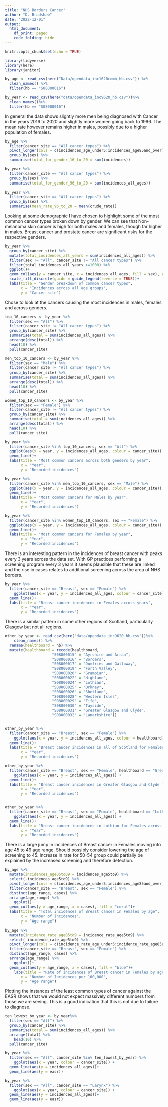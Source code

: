 ```yaml
---
title: "NHS Borders Cancer"
author: "D. Bradshaw"
date: "2022-12-01"
output: 
  html_document:
    df_print: paged
    code_folding: hide
---
```


```r
knitr::opts_chunk$set(echo = TRUE)
```

```r
library(tidyverse)
library(here)
library(janitor)
```

```r
by_age <- read_csv(here("Data/opendata_inc1620comb_hb.csv")) %>% 
  clean_names() %>% 
  filter(hb == "S08000016")

by_year <- read_csv(here("data/opendata_inc9620_hb.csv"))%>% 
  clean_names()%>% 
  filter(hb == "S08000016")
```

In general the data shows slightly more men being diagnosed with Cancer in the years 2016 to 2020 and slightly more women going back to 1996. The mean rate however remains higher in males, possibly due to a higher population of females.

```r
by_age %>%
  filter(cancer_site == "All cancer types") %>% 
  pivot_longer(cols = c(incidences_age_under5:incidences_age85and_over), names_to = "age_range", values_to = "incidences") %>% 
  group_by(sex) %>% 
  summarise(total_for_gender_16_to_20 = sum(incidences))

by_year %>% 
  filter(cancer_site == "All cancer types") %>% 
  group_by(sex) %>% 
  summarise(total_for_gender_96_to_20 = sum(incidences_all_ages))

by_year %>% 
  filter(cancer_site == "All cancer types") %>% 
  group_by(sex) %>% 
  summarise(mean_rate_96_to_20 = mean(crude_rate))
```

Looking at some demographic I have chosen to highlight some of the most common cancer types broken down by gender. We can see that Non-melanoma skin cancer is high for both males and females, though far higher in males. Breast cancer and prostate cancer are significant risks for the respective genders.

```r
by_year %>% 
  group_by(cancer_site) %>% 
  mutate(total_incidences_all_years = sum(incidences_all_ages)) %>% 
  filter(sex != "All", cancer_site != "All cancer types") %>% 
  filter(total_incidences_all_years >=1000) %>% 
  ggplot()+
  geom_col(aes(y = cancer_site, x = incidences_all_ages, fill = sex), position = "dodge")+
  scale_fill_discrete(guide = guide_legend(reverse = TRUE))+
  labs(title = "Gender breakdown of common cancer types",
       x = "Incidences across all age groups",
       y = "Cancer site")
```

Chose to look at the cancers causing the most incidences in males, females and across genders.

```r
top_10_cancers <- by_year %>%
  filter(sex == "All") %>% 
  filter(cancer_site != "All cancer types") %>% 
  group_by(cancer_site) %>% 
  summarise(total = sum(incidences_all_ages)) %>% 
  arrange(desc(total)) %>% 
  head(10) %>% 
  pull(cancer_site)

men_top_10_cancers <- by_year %>%
  filter(sex == "Male") %>% 
  filter(cancer_site != "All cancer types") %>% 
  group_by(cancer_site) %>% 
  summarise(total = sum(incidences_all_ages)) %>% 
  arrange(desc(total)) %>% 
  head(10) %>% 
  pull(cancer_site)

women_top_10_cancers <- by_year %>% 
  filter(sex == "Female") %>% 
  filter(cancer_site != "All cancer types") %>% 
  group_by(cancer_site) %>% 
  summarise(total = sum(incidences_all_ages)) %>% 
  arrange(desc(total)) %>% 
  head(10) %>% 
  pull(cancer_site)

```

```r
by_year %>% 
  filter(cancer_site %in% top_10_cancers, sex == "All") %>% 
  ggplot(aes(x = year, y = incidences_all_ages, colour = cancer_site)) +
  geom_line()+
  labs(title = "Most common cancers across both genders by year",
       x = "Year",
       y = "Recorded incidences")

by_year %>% 
  filter(cancer_site %in% men_top_10_cancers, sex == "Male") %>% 
  ggplot(aes(x = year, y = incidences_all_ages, colour = cancer_site)) +
  geom_line()+
  labs(title = "Most common cancers for Males by year",
       x = "Year",
       y = "Recorded incidences")

by_year %>% 
  filter(cancer_site %in% women_top_10_cancers, sex == "Female") %>% 
  ggplot(aes(x = year, y = incidences_all_ages, colour = cancer_site)) +
  geom_line()+
  labs(title = "Most common cancers for Females by year",
       x = "Year",
       y = "Recorded incidences")
```

There is an interesting pattern in the incidences of breast cancer with peaks every 3 years across the data set. With GP practices performing a screening program every 3 years it seems plausible that these are linked and the rise in cases relates to additional screening across the area of NHS borders.

```r
by_year %>% 
  filter(cancer_site == "Breast", sex == "Female") %>% 
    ggplot(aes(x = year, y = incidences_all_ages, colour = cancer_site)) +
  geom_line()+
  labs(title = "Breast cancer incidences in Females across years",
       x = "Year",
       y = "Recorded incidences")
```

There is a similar pattern in some other regions of Scotland, particularly Glasgow but not all regions.

```r
other_by_year <- read_csv(here("data/opendata_inc9620_hb.csv"))%>%
    clean_names() %>% 
  rename(healthboard = hb) %>% 
  mutate(healthboard = recode(healthboard,
                     "S08000015" = "Ayrshire and Arran",
                     "S08000016" = "Borders",
                     "S08000017" = "Dumfries and Galloway",
                     "S08000019" = "Forth Valley",
                     "S08000020" = "Grampian",
                     "S08000022" = "Highland",
                     "S08000024" = "Lothian",
                     "S08000025" = "Orkney",
                     "S08000026" = "Shetland",
                     "S08000028" = "Western Isles",
                     "S08000029" = "Fife",
                     "S08000030" = "Tayside",
                     "S08000031" = "Greater Glasgow and Clyde",
                     "S08000032" = "Lanarkshire"))


other_by_year %>% 
  filter(cancer_site == "Breast", sex == "Female") %>% 
    ggplot(aes(x = year, y = incidences_all_ages, colour = healthboard)) +
  geom_line()+
  labs(title = "Breast cancer incidences in all of Scotland for Females across years",
       x = "Year",
       y = "Recorded incidences")

other_by_year %>% 
  filter(cancer_site == "Breast", sex == "Female", healthboard == "Greater Glasgow and Clyde") %>% 
    ggplot(aes(x = year, y = incidences_all_ages)) +
  geom_line()+
  labs(title = "Breast cancer incidences in Greater Glasgow and Clyde for Females across years",
       x = "Year",
       y = "Recorded incidences")


other_by_year %>% 
  filter(cancer_site == "Breast", sex == "Female", healthboard == "Lothian") %>% 
    ggplot(aes(x = year, y = incidences_all_ages)) +
  geom_line()+
  labs(title = "Breast cancer incidences in Lothian for Females across years",
       x = "Year",
       y = "Recorded incidences")
```

There is a large jump in incidences of Breast cancer in Females moving into age 45 to 49 age range. Should possibly consider lowering the age of screening to 45. Increase in rate for 50-54 group could partially be explained by the increased screening and therefore detection.

```r
by_age %>% 
  mutate(incidences_age05to09 = incidences_age5to9) %>% 
  select(-incidences_age5to9) %>% 
  pivot_longer(cols = c(incidences_age_under5:incidences_age85and_over, incidences_age05to09), names_to = "age_range", values_to = "cases") %>% 
  filter(cancer_site == "Breast", sex == "Female") %>% 
  distinct(age_range, cases) %>%
  arrange(age_range) %>% 
    ggplot()+
  geom_col(aes(y = age_range, x = cases), fill = "coral")+
  labs(title = "Total incidences of Breast cancer in Females by age",
       x = "Number of Incidences",
       y = "Age range")

by_age %>% 
  mutate(incidence_rate_age05to9 = incidence_rate_age5to9) %>% 
  select(-incidence_rate_age5to9) %>% 
  pivot_longer(cols = c(incidence_rate_age_under5:incidence_rate_age85and_over, incidence_rate_age05to9), names_to = "age_range", values_to = "cases") %>% 
  filter(cancer_site == "Breast", sex == "Female") %>% 
  distinct(age_range, cases) %>%
  arrange(age_range) %>% 
    ggplot()+
  geom_col(aes(y = age_range, x = cases), fill = "blue")+
    labs(title = "Rate of incidences of Breast cancer in Females by age",
       x = "Number of Incidences per 100,000",
       y = "Age range")
```

Plotting the instances of the least common types of cancer against the EASR shows that we would not expect massively different numbers from those we are seeing. This is a good indication that this is not due to failure to diagnose.

```r
ten_lowest_by_year <- by_year%>% 
  filter(sex == "All") %>% 
  group_by(cancer_site) %>% 
  summarise(total = sum(incidences_all_ages)) %>% 
  arrange(total) %>% 
    head(10) %>% 
  pull(cancer_site)

by_year %>% 
  filter(sex == "All", cancer_site %in% ten_lowest_by_year) %>% 
    ggplot(aes(x = year, colour = cancer_site)) +
  geom_line(aes(y = incidences_all_ages))+
  geom_line(aes(y = easr))

by_year %>% 
  filter(sex == "All", cancer_site == "Larynx") %>% 
    ggplot(aes(x = year, colour = cancer_site)) +
  geom_line(aes(y = incidences_all_ages))+
  geom_line(aes(y = easr))
```


